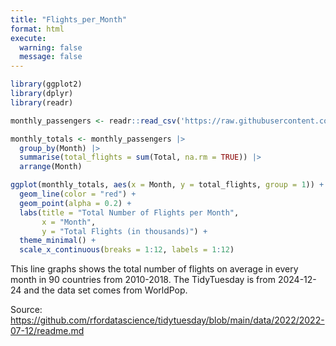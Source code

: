 ```yaml
---
title: "Flights_per_Month"
format: html
execute:
  warning: false
  message: false
---
```


```r
library(ggplot2)
library(dplyr)
library(readr)

monthly_passengers <- readr::read_csv('https://raw.githubusercontent.com/rfordatascience/tidytuesday/main/data/2024/2024-12-24/monthly_passengers.csv')

monthly_totals <- monthly_passengers |>
  group_by(Month) |>
  summarise(total_flights = sum(Total, na.rm = TRUE)) |>
  arrange(Month)

ggplot(monthly_totals, aes(x = Month, y = total_flights, group = 1)) +
  geom_line(color = "red") + 
  geom_point(alpha = 0.2) +
  labs(title = "Total Number of Flights per Month",
       x = "Month",
       y = "Total Flights (in thousands)") +
  theme_minimal() +
  scale_x_continuous(breaks = 1:12, labels = 1:12)

```

This line graphs shows the total number of flights on average in every month in 90 countries from 2010-2018. The TidyTuesday is from 2024-12-24 and the data set comes from WorldPop.

Source: <https://github.com/rfordatascience/tidytuesday/blob/main/data/2022/2022-07-12/readme.md>
